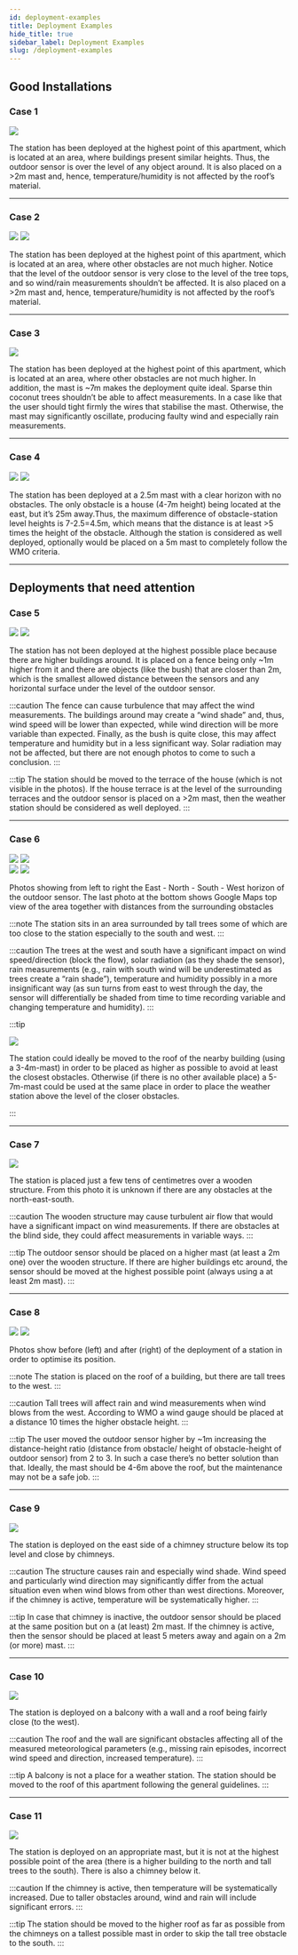 ```yaml
---
id: deployment-examples
title: Deployment Examples
hide_title: true
sidebar_label: Deployment Examples
slug: /deployment-examples
---
```



<!--export const highlight = ({children, color}) => (
  <span
    style={{
      backgroundColor: color,
      borderRadius: '2px',
      color: '#fff',
      padding: '0.2rem',
    }}>
    {children}
  </span>
);-->


## Good Installations

### Case 1

<div class="explanation">
    <img src={useBaseUrl("img/deployments/good_example_1.jpg")} />
    <p>
    The station has been deployed at the highest point of this apartment, which is located at an area, where buildings present similar heights. Thus, the outdoor sensor is over the level of any object around. It is also placed on a >2m mast and, hence, temperature/humidity is not  affected by the roof’s material.
    </p>
</div>

<hr/>

### Case 2

<div class="explanation horizontal">
    <div class="images">
      <img src={useBaseUrl("img/deployments/good_example_2.jpg")} />
      <img src={useBaseUrl("img/deployments/good_example_3.jpg")} />
    </div>
    <div class="copy">
        <p>
            The station has been deployed at the highest point of this apartment, which is located at an area, where other obstacles are not much higher. Notice that the level of the outdoor sensor is very close to the level of the tree tops, and so wind/rain measurements shouldn’t be affected. It is also placed on a >2m mast and, hence, temperature/humidity is not  affected by the roof’s material.
        </p>
      </div>
  </div>
  
  <hr/>

### Case 3

<div class="explanation">
    <img src={useBaseUrl("img/deployments/good_example_4.png")} />
    <p>
    The station has been deployed at the highest point of this apartment, which is located at an area, where other obstacles are not much higher. In addition, the mast is ~7m makes the deployment quite ideal. Sparse thin coconut trees shouldn’t be able to affect measurements. In a case like that the user should tight firmly the wires that stabilise the mast. Otherwise, the mast may significantly oscillate, producing faulty wind and especially rain measurements.
    </p>
</div>

<hr/>

### Case 4

<div class="explanation horizontal">
    <div class="images">
      <img src={useBaseUrl("img/deployments/good_example_5.jpg")} />
      <img src={useBaseUrl("img/deployments/good_example_6.png")} />
    </div>
    <div class="copy">
        <p>
        The station has been deployed at a 2.5m mast with a clear horizon with no obstacles. The only obstacle is a house (4-7m height) being located at the east, but it’s 25m away.Thus, the maximum difference of obstacle-station level heights is 7-2.5=4.5m, which means that the distance is at least >5 times the height of the obstacle. Although the station is considered as well deployed, optionally would be placed on a 5m mast to completely follow the WMO criteria.
        </p>
      </div>
  </div>
  
  <hr/>


## Deployments that need attention

### Case 5

<div class="explanation horizontal">
    <div class="images">
      <img src={useBaseUrl("img/deployments/bad_example_1.jpg")} />
      <img src={useBaseUrl("img/deployments/bad_example_2.jpg")} />
    </div>
    <div class="copy">
        <p>
        The station has not been deployed at the highest possible place because there are higher buildings around. It is placed on a fence being only ~1m higher from it and there are objects (like the bush) that are closer than 2m, which is the smallest allowed distance between the sensors and any horizontal surface under the level of the outdoor sensor.
        </p>
    </div>

:::caution
The fence can cause turbulence that may affect the wind measurements. The buildings around may create a “wind shade” and, thus, wind speed will be lower than expected, while wind direction will be more variable than expected. Finally, as the bush is quite close, this may affect temperature and humidity but in a less significant way. Solar radiation may not be affected, but there are not enough photos to come to such a conclusion.
:::

:::tip
The station should be moved to the terrace of the house (which is not visible in the photos). If the house terrace is at the level of the surrounding terraces and the outdoor sensor is placed on a >2m mast, then the weather station should be considered as well deployed.
:::

</div>

<hr/>

### Case 6

<div class="explanation horizontal">
    <div class="images">
      <img src={useBaseUrl("img/deployments/bad_example_3.jpg")} />
      <img src={useBaseUrl("img/deployments/bad_example_4.png")} />
    </div>
    <div class="images">
        <img src={useBaseUrl("img/deployments/bad_example_5.png")} />
        <img src={useBaseUrl("img/deployments/bad_example_6.png")} />
      </div>
    <div class="copy">
        <p>
        Photos showing from left to right the East - North - South - West horizon of the outdoor sensor. The last photo at the bottom shows Google Maps top view of the area together with distances from the surrounding obstacles
        </p>
    </div>

:::note
The station sits in an area surrounded by tall trees some of which are too close to the station especially to the south and west.
:::

:::caution
The trees at the west and south have a significant impact on wind speed/direction (block the flow), solar radiation (as they shade the sensor), rain measurements (e.g., rain with south wind will be underestimated as trees create a “rain shade”), temperature and humidity possibly in a more insignificant way (as sun turns from east to west through the day, the sensor will differentially be shaded from time to time recording variable and changing temperature and humidity).
:::

:::tip
<div class="explanation">
    <img src={useBaseUrl("img/deployments/bad_example_7.png")} />
    <p>
    The station could ideally be moved to the roof of the nearby building (using a 3-4m-mast) in order to be placed as higher as possible to avoid at least the closest obstacles. Otherwise (if there is no other available place) a 5-7m-mast could be used at the same place in order to place the weather station above the level of the closer obstacles.
    </p>
</div>
:::
</div>

<hr/>

### Case 7

<div class="explanation">
    <img src={useBaseUrl("img/deployments/bad_example_8.jpg")} />
    <p>
    The station is placed just a few tens of centimetres over a wooden structure. From this photo it is unknown if there are any obstacles at the north-east-south.
    </p>
</div>

:::caution
The wooden structure may cause turbulent air flow that would have a significant impact on wind measurements. If there are obstacles at the blind side, they could affect measurements in variable ways.
:::

:::tip
The outdoor sensor should be placed on a higher mast (at least a 2m one) over the wooden structure. If there are higher buildings etc around, the sensor should be moved at the highest possible point (always using a at least 2m mast).
:::

<hr/>

### Case 8

<div class="explanation horizontal">
    <div class="images">
      <img src={useBaseUrl("img/deployments/bad_example_9.png")} />
      <img src={useBaseUrl("img/deployments/bad_example_10.png")} />
    </div>
    <div class="copy">
        <p>
        Photos show before (left) and after (right) of the deployment of a station in order to optimise its position.
        </p>
    </div>

:::note
The station is placed on the roof of a building, but there are tall trees to the west.
:::

:::caution
Tall trees will affect rain and wind measurements when wind blows from the west. According to WMO a wind gauge should be placed at a distance 10 times the higher obstacle height.
:::

:::tip
The user moved the outdoor sensor higher by ~1m increasing the  distance-height ratio (distance from obstacle/ height of obstacle-height of outdoor sensor) from 2 to 3. In such a case there’s no better solution than that. Ideally, the mast should be 4-6m above the roof, but the maintenance may not be a safe job.
:::
</div>

<hr/>

### Case 9

<div class="explanation">
    <div class="images">
      <img src={useBaseUrl("img/deployments/bad_example_11.jpg")} />
    </div>
    <div class="copy">
        <p>
        The station is deployed on the east side of a chimney structure below its top level and close by chimneys.
        </p>
    </div>
</div>

:::caution
The structure causes rain and especially wind shade. Wind speed and particularly wind direction may significantly differ from the actual situation even when wind blows from other than west directions. Moreover, if the chimney is active, temperature will be systematically higher.
:::

:::tip
In case that chimney is inactive, the outdoor sensor should be placed at the same position but on a (at least) 2m mast. If the chimney is active, then the sensor should be placed at least 5 meters away and again on a 2m (or more) mast.
:::

<hr/>

### Case 10

<div class="explanation">
    <div class="images">
      <img src={useBaseUrl("img/deployments/bad_example_12.jpg")} />
    </div>
    <div class="copy">
        <p>
            The station is deployed on a balcony with a wall and a roof being fairly close (to the west).
        </p>
    </div>
</div>

:::caution
The roof and the wall are significant obstacles affecting all of the measured meteorological parameters (e.g., missing rain episodes, incorrect wind speed and direction, increased temperature).
:::

:::tip
A balcony is not a place for a weather station. The station should be moved to the roof of this apartment following the general guidelines.
:::

<hr/>

### Case 11

<div class="explanation">
    <div class="images">
      <img src={useBaseUrl("img/deployments/bad_example_13.png")} />
    </div>
    <div class="copy">
        <p>
        The station is deployed on an appropriate mast, but it is not at the highest possible point of the area (there is a higher building to the north and tall trees to the south). There is also a chimney below it.
        </p>
    </div>
</div>

:::caution
If the chimney is active, then temperature will be systematically increased. Due to taller obstacles around, wind and rain will include significant errors.
:::

:::tip
The station should be moved to the higher roof as far as possible from the chimneys on a tallest possible mast in order to skip the tall tree obstacle to the south.
:::

<!--<hr/>

### Case 12

<div class="explanation horizontal">
    <div class="images">
      <img src={useBaseUrl("img/deployments/bad_example_14.jpg")} />
      <img src={useBaseUrl("img/deployments/bad_example_15.jpg")} />
    </div>
    <div class="images">
        <img src={useBaseUrl("img/deployments/bad_example_16.jpg")} />
      </div>
    <div class="copy">
        <p>
        Photos show the deployment horizon (from left to right) to the west, south and north.
        </p>
    </div>
</div>

:::note
The station sits on a short mast on a fence being just a few centimetres over the fence. There is a tall and bulky tree at the west and a house at the north (distance has not been defined).
:::

:::caution
The fence may cause turbulence in the air flow. In addition, the house at the north may be an obstacle that partially blocks the air flow (this would result in systematically lower wind speeds when wind blows from the north). 
:::

:::tip
The station should be moved to the highest possible place (roof of the building (always on a >2m mast). If this is not an option and the only place is the fence, the outdoor sensor should be placed on a >5m mast.
:::-->